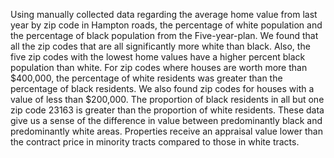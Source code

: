 
Using manually collected data regarding the average home value from last year by zip code in Hampton roads, the percentage of white population and the percentage of black population from the Five-year-plan. We found that all the zip codes that are all significantly more white than black. Also, the five zip codes with the lowest home values have a higher percent black population than white. For zip codes where houses are worth more than $400,000, the percentage of white residents was greater than the percentage of black residents. We also found zip codes for houses with a value of less than $200,000. The proportion of black residents in all but one zip code 23163 is greater than the proportion of white residents. These data give us a sense of the difference in value between predominantly black and predominantly white areas. Properties receive an appraisal value lower than the contract price in minority tracts compared to those in white tracts.